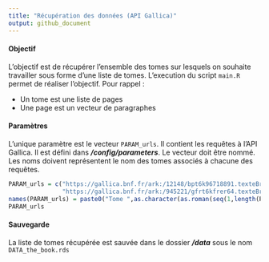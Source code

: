 ```yaml
---
title: "Récupération des données (API Gallica)"
output: github_document
---
```





#### Objectif

L'objectif est de récupérer l'ensemble des tomes sur lesquels on souhaite travailler sous forme d'une liste de tomes. L'execution du script `main.R` permet de réaliser l'objectif. Pour rappel : 

* Un tome est une liste de pages
* Une page est un vecteur de paragraphes


#### Paramètres

L'unique paramètre est le vecteur `PARAM_urls`. Il contient les requêtes à l'API Gallica. Il est défini dans **_/config/parameters_**. Le vecteur doit être nommé. Les noms doivent représentent le nom des tomes associés à chacune des requêtes.



```r
PARAM_urls = c("https://gallica.bnf.fr/ark:/12148/bpt6k96718891.texteBrut",
               "https://gallica.bnf.fr/ark:/945221/gfrt6kfrer64.texteBrut")
names(PARAM_urls) = paste0("Tome ",as.character(as.roman(seq(1,length(PARAM_urls)))))
PARAM_urls
```




#### Sauvegarde
La liste de tomes récupérée est sauvée dans le dossier **_/data_** sous le nom `DATA_the_book.rds`


